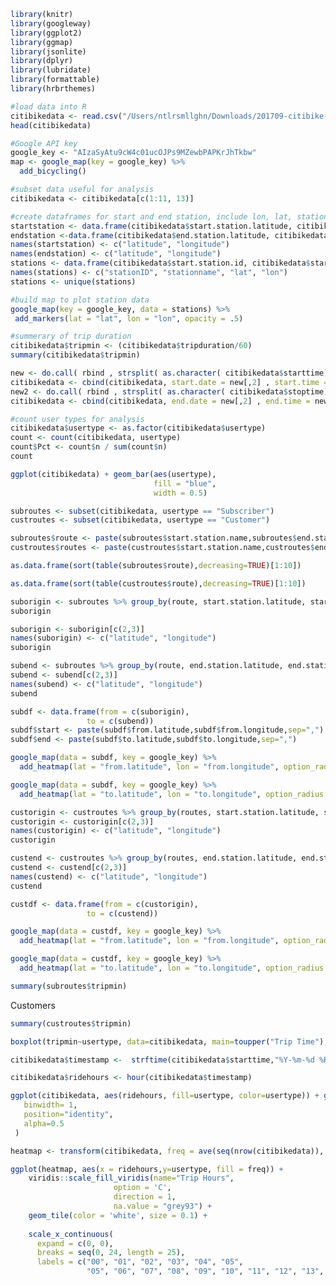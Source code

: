 
```r
library(knitr)
library(googleway)
library(ggplot2)
library(ggmap)
library(jsonlite)
library(dplyr)
library(lubridate)
library(formattable)
library(hrbrthemes)
```


```r
#load data into R
citibikedata <- read.csv("/Users/ntlrsmllghn/Downloads/201709-citibike-tripdata.csv", stringsAsFactors = FALSE, header= TRUE)
head(citibikedata)
```
```r
#Google API key
google_key <- "AIzaSyAtu9cW4c01ucOJPs9MZewbPAPKrJhTkbw"
map <- google_map(key = google_key) %>%
  add_bicycling()
```
```r
#subset data useful for analysis
citibikedata <- citibikedata[c(1:11, 13)]
``` 
```r
#create dataframes for start and end station, include lon, lat, station names
startstation <- data.frame(citibikedata$start.station.latitude, citibikedata$start.station.longitude)
endstation <-data.frame(citibikedata$end.station.latitude, citibikedata$end.station.longitude)
names(startstation) <- c("latitude", "longitude")
names(endstation) <- c("latitude", "longitude")
stations <- data.frame(citibikedata$start.station.id, citibikedata$start.station.name, citibikedata$start.station.latitude, citibikedata$start.station.longitude)
names(stations) <- c("stationID", "stationname", "lat", "lon")
stations <- unique(stations)
```


```r
#build map to plot station data
google_map(key = google_key, data = stations) %>%
 add_markers(lat = "lat", lon = "lon", opacity = .5)
```


```r
#summerary of trip duration
citibikedata$tripmin <- (citibikedata$tripduration/60)
summary(citibikedata$tripmin)
```


```r
new <- do.call( rbind , strsplit( as.character( citibikedata$starttime) , " " ) )
citibikedata <- cbind(citibikedata, start.date = new[,2] , start.time = new[,1])
new2 <- do.call( rbind , strsplit( as.character( citibikedata$stoptime) , " " ) )
citibikedata <- cbind(citibikedata, end.date = new[,2] , end.time = new[,1])
```



```r
#count user types for analysis
citibikedata$usertype <- as.factor(citibikedata$usertype)
count <- count(citibikedata, usertype)
count$Pct <- count$n / sum(count$n)
count
```


```r
ggplot(citibikedata) + geom_bar(aes(usertype), 
                                fill = "blue", 
                                width = 0.5)
```



```r
subroutes <- subset(citibikedata, usertype == "Subscriber")
custroutes <- subset(citibikedata, usertype == "Customer")
```


```r
subroutes$route <- paste(subroutes$start.station.name,subroutes$end.station.name,sep=" to ")
custroutes$routes <- paste(custroutes$start.station.name,custroutes$end.station.name,sep=" to ")
```


```r
as.data.frame(sort(table(subroutes$route),decreasing=TRUE)[1:10])
```



```r
as.data.frame(sort(table(custroutes$route),decreasing=TRUE)[1:10])
```

```r
suborigin <- subroutes %>% group_by(route, start.station.latitude, start.station.longitude) %>% summarize(n = n()) %>% arrange(desc(n)) %>% head(n=10)
suborigin 
```



```r
suborigin <- suborigin[c(2,3)]
names(suborigin) <- c("latitude", "longitude")
suborigin
```

```r
subend <- subroutes %>% group_by(route, end.station.latitude, end.station.longitude) %>% summarize(n = n()) %>% arrange(desc(n)) %>% head(n=10)
subend <- subend[c(2,3)]
names(subend) <- c("latitude", "longitude")
subend
```


```r
subdf <- data.frame(from = c(suborigin),
                 to = c(subend))
subdf$start <- paste(subdf$from.latitude,subdf$from.longitude,sep=",")
subdf$end <- paste(subdf$to.latitude,subdf$to.longitude,sep=",")
```


```r
google_map(data = subdf, key = google_key) %>%
  add_heatmap(lat = "from.latitude", lon = "from.longitude", option_radius = 0.005)
```


```r
google_map(data = subdf, key = google_key) %>%
  add_heatmap(lat = "to.latitude", lon = "to.longitude", option_radius = 0.005)
```



```r
custorigin <- custroutes %>% group_by(routes, start.station.latitude, start.station.longitude) %>% summarize(n = n()) %>% arrange(desc(n)) %>% head(n=10)
custorigin <- custorigin[c(2,3)]
names(custorigin) <- c("latitude", "longitude")
custorigin
```
```r
custend <- custroutes %>% group_by(routes, end.station.latitude, end.station.longitude) %>% summarize(n = n()) %>% arrange(desc(n)) %>% head(n=10)
custend <- custend[c(2,3)]
names(custend) <- c("latitude", "longitude")
custend
```

```r
custdf <- data.frame(from = c(custorigin),
                 to = c(custend))
```
```r
google_map(data = custdf, key = google_key) %>%
  add_heatmap(lat = "from.latitude", lon = "from.longitude", option_radius = 0.01)
```
```r
google_map(data = custdf, key = google_key) %>%
  add_heatmap(lat = "to.latitude", lon = "to.longitude", option_radius = 0.01)
```



```r
summary(subroutes$tripmin)
```
Customers
```r
summary(custroutes$tripmin)
```

```r
boxplot(tripmin~usertype, data=citibikedata, main=toupper("Trip Time"), ylim=c(0,60), xlab="User Type", ylab="Time", col="blue")
```


```r
citibikedata$timestamp <-  strftime(citibikedata$starttime,"%Y-%m-%d %H:%M:%S")
```
```r
citibikedata$ridehours <- hour(citibikedata$timestamp)
```

```r
ggplot(citibikedata, aes(ridehours, fill=usertype, color=usertype)) + geom_histogram(
   binwidth= 1,
   position="identity",
   alpha=0.5
 )
```


```r
heatmap <- transform(citibikedata, freq = ave(seq(nrow(citibikedata)), ridehours, FUN=length))
```

```r
ggplot(heatmap, aes(x = ridehours,y=usertype, fill = freq)) +
    viridis::scale_fill_viridis(name="Trip Hours",
                       option = 'C',
                       direction = 1,
                       na.value = "grey93") +
    geom_tile(color = 'white', size = 0.1) +
    
    scale_x_continuous(
      expand = c(0, 0),
      breaks = seq(0, 24, length = 25),
      labels = c("00", "01", "02", "03", "04", "05",
                 "05", "06", "07", "08", "09", "10", "11", "12", "13", "14", "15", "16", "17", "18","19", "20", "21", "22", "23")) 
```

